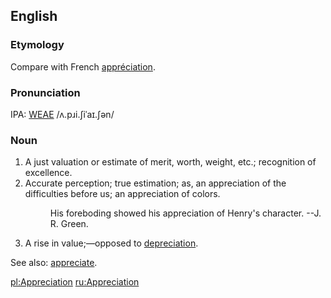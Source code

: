 ==English==
===Etymology===
Compare with French [[appréciation]].

===Pronunciation===
IPA: [[WEAE]] /ʌ.pɹi.ʃiˈaɪ.ʃən/

===Noun===
# A just valuation or estimate of merit, worth, weight, etc.; recognition of excellence.
# Accurate perception; true estimation; as, an appreciation of the difficulties before us; an appreciation of colors.
#:    His foreboding showed his appreciation of Henry's character. --J. R. Green.
# A rise in value;&mdash;opposed to [[depreciation]].
<!-- material copied from Webster's Revised Unabridged Dictionary (1913) -->

See also: [[appreciate]].

[[pl:Appreciation]]
[[ru:Appreciation]]